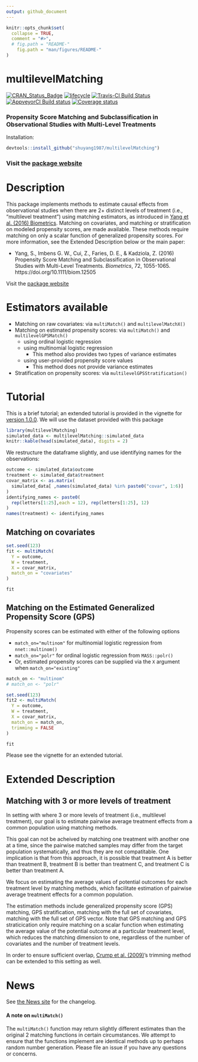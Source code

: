 ```yaml
---
output: github_document
---
```


<!-- rmarkdown v1 -->

<!-- README.md is generated from README.Rmd. Please edit that file -->

```r
knitr::opts_chunk$set(
  collapse = TRUE,
  comment = "#>",
  # fig.path = "README-"
    fig.path = "man/figures/README-"
)
```

# multilevelMatching

[![CRAN_Status_Badge](http://www.r-pkg.org/badges/version/multilevelMatching)](https://cran.r-project.org/package=multilevelMatching)
[![lifecycle](https://img.shields.io/badge/lifecycle-stable-brightgreen.svg)](https://www.tidyverse.org/lifecycle/#stable)
[![Travis-CI Build Status](https://travis-ci.org/shuyang1987/multilevelMatching.svg?branch=master)](https://travis-ci.org/shuyang1987/multilevelMatching)
[![AppveyorCI Build status](https://ci.appveyor.com/api/projects/status/eu7vlcbu2j854cdo?svg=true)](https://ci.appveyor.com/project/BarkleyBG/multilevelmatching-3hh85)
[![Coverage status](https://codecov.io/gh/shuyang1987/multilevelMatching/branch/master/graph/badge.svg)](https://codecov.io/github/shuyang1987/multilevelMatching?branch=master)

### Propensity Score Matching and Subclassification in Observational Studies with Multi-Level Treatments 

Installation:

```r
devtools::install_github("shuyang1987/multilevelMatching")
```


### Visit the [package website](https://shuyang1987.github.io/multilevelMatching/)


# Description


This package implements methods to estimate causal effects from observational studies when there are 2+ distinct levels of treatment (i.e., "multilevel treatment") using matching estimators, as introduced in [Yang et al. (2016) Biometrics](https://doi.org/10.1111/biom.12505). Matching on covariates, and matching or stratification on modeled propensity scores, are made available. These methods require matching on only a scalar function of generalized propensity scores. For more information, see the Extended Description below or the main paper:

  - Yang, S., Imbens G. W., Cui, Z., Faries, D. E., & Kadziola, Z. (2016) Propensity Score Matching and Subclassification in Observational Studies with Multi-Level Treatments. *Biometrics*, 72, 1055-1065. https://doi.org/10.1111/biom.12505
  
    
Visit the [package website](https://shuyang1987.github.io/multilevelMatching/)


# Estimators available

- Matching on raw covariates: via `multiMatch()` and `multilevelMatchX()`
- Matching on estimated propensity scores: via `multiMatch()` and `multilevelGPSMatch()`
  - using ordinal logistic regression
  - using multinomial logistic regression
     - This method also provides two types of variance estimates
  - using user-provided propensity score values
     - This method does not provide variance estimates
- Stratification on propensity scores: via `multilevelGPSStratification()`

# Tutorial

This is a brief tutorial; an extended tutorial is provided in the vignette for [version 1.0.0](https://github.com/shuyang1987/multilevelMatching/releases/tag/v1.0.0).
We will use the dataset provided with this package

```r
library(multilevelMatching)
simulated_data <- multilevelMatching::simulated_data
knitr::kable(head(simulated_data), digits = 2)
```

We restructure the dataframe slightly, and use identifying names for the observations:

```r
outcome <- simulated_data$outcome
treatment <- simulated_data$treatment
covar_matrix <- as.matrix(
  simulated_data[ ,names(simulated_data) %in% paste0("covar", 1:6)]
)
identifying_names <- paste0(
  rep(letters[1:25],each = 12), rep(letters[1:25], 12)
)
names(treatment) <- identifying_names
```

## Matching on covariates

```r
set.seed(123)
fit <- multiMatch(
  Y = outcome,
  W = treatment,
  X = covar_matrix,
  match_on = "covariates"
)

fit
```

## Matching on the Estimated Generalized Propensity Score (GPS)

Propensity scores can be estimated with either of the following options

  - `match_on="multinom"` for multinomial logistic regression from `nnet::multinom()`
  - `match_on="polr"` for ordinal logistic regression from `MASS::polr()`
  - Or, estimated propensity scores can be supplied via the `X` argument when `match_on="existing"`
  
```r
match_on <- "multinom"
# match_on <- "polr" 

set.seed(123)
fit2 <- multiMatch(
  Y = outcome,
  W = treatment,
  X = covar_matrix,
  match_on = match_on,
  trimming = FALSE
)

fit
```


Please see the vignette for an extended tutorial.

# Extended Description

## Matching with 3 or more levels of treatment

In setting with where 3 or more levels of treatment (i.e., multilevel treatment), our goal is to estimate pairwise average treatment effects from a common population using matching methods.

This goal can not be acheived by matching one treatment with another one at a time, since the pairwise matched samples may differ from the target population systematically, and thus they are not compatitable. One implication is that from this approach, it is possible that treatment A is better than treatment B, treatment B is better than treatment C, and treatment C is better than treatment A. 

We focus on estimating the average values of potential outcomes for each treatment level by matching methods, which facilitate estimation of pairwise average treatment effects for a common population.

The estimation methods include generalized propensity score (GPS) matching, GPS stratification, matching with the full set of covariates, matching with the full set of GPS vector. Note that GPS matching and GPS straticication only require matching on a scalar function when estimating the average value of the potential outcome at a particular treatment level, which reduces the matching dimension to one, regardless of the number of covariates and the number of treatment levels. 

In order to ensure sufficient overlap, [Crump et al. (2009)](https://doi.org/10.1093/biomet/asn055)'s trimming method can be extended to this setting as well. 


# News

See [the News site](https://shuyang1987.github.io/multilevelMatching/news/index.html) for the changelog.

#### A note on `multiMatch()`

The `multiMatch()` function may return slightly different estimates than the original 2 matching functions in certain circumstances. We attempt to ensure that the functions implement are identical methods up to perhaps random number generation. Please file an issue if you have any questions or concerns.
